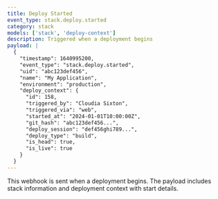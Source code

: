```yaml
---
title: Deploy Started
event_type: stack.deploy.started
category: stack
models: ['stack', 'deploy-context']
description: Triggered when a deployment begins
payload: |
  {
    "timestamp": 1640995200,
    "event_type": "stack.deploy.started",
    "uid": "abc123def456",
    "name": "My Application",
    "environment": "production",
    "deploy_context": {
      "id": 158,
      "triggered_by": "Cloudia Sixton",
      "triggered_via": "web",
      "started_at": "2024-01-01T10:00:00Z",
      "git_hash": "abc123def456...",
      "deploy_session": "def456ghi789...",
      "deploy_type": "build",
      "is_head": true,
      "is_live": true
    }
  }
---
```


This webhook is sent when a deployment begins. The payload includes stack information and deployment context with start details.